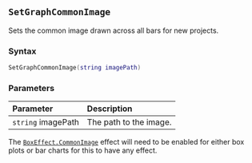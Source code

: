 ::: {.minipage data-latex="{\textwidth}"}
## `SetGraphCommonImage`

Sets the common image\index{images!bar backgrounds} drawn across all bars for new projects.

### Syntax {-}

``` .lua
SetGraphCommonImage(string imagePath)
```

### Parameters {-}

**Parameter** | **Description**
| :-- | :-- |
| `string` imagePath | The path to the image. |

:::: {.callout-note}
The [`BoxEffect.CommonImage`](#boxeffect) effect will need to be enabled for either box plots or bar charts for this to have any effect.
::::
:::
